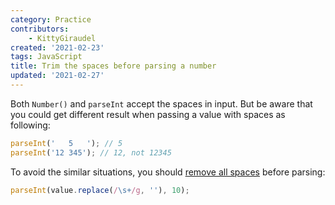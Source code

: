 ```yaml
---
category: Practice
contributors:
    - KittyGiraudel
created: '2021-02-23'
tags: JavaScript
title: Trim the spaces before parsing a number
updated: '2021-02-27'
---
```


Both `Number()` and `parseInt` accept the spaces in input. But be aware that you could get different result when passing a value with spaces as following:

```js
parseInt('   5   '); // 5
parseInt('12 345'); // 12, not 12345
```

To avoid the similar situations, you should [remove all spaces](https://phuoc.ng/collection/1-loc/remove-spaces-from-a-string) before parsing:

```js
parseInt(value.replace(/\s+/g, ''), 10);
```
